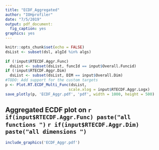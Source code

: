 ```yaml
---
title: "ECDF_Aggregated"
author: "IOHprofiler"
date: "7/5/2019"
output: pdf_document:
  fig_caption: yes
graphics: yes
---
```


```r
knitr::opts_chunk$set(echo = FALSE)
dsList <- subset(dsl, algId %in% algs)
    
if (!input$RTECDF.Aggr.Func) 
  dsList <- subset(dsList, funcId == input$Overall.Funcid)
if (!input$RTECDF.Aggr.Dim) 
  dsList <- subset(dsList, DIM == input$Overall.Dim)
#TODO: Add support for the custom targets
p <- Plot.RT.ECDF_Multi_Func(dsList, 
                            scale.xlog = input$RTECDF.Aggr.Logx)
save_plotly(p, 'ECDF_Aggr.pdf', 'pdf', width = 1000, height = 500)
```
## Aggregated ECDF plot on `r if(input$RTECDF.Aggr.Func) paste("all functions ") `  `r if(input$RTECDF.Aggr.Dim) paste("all dimensions ") `

```r
include_graphics('ECDF_Aggr.pdf')
```
